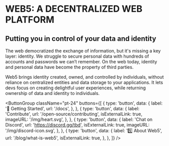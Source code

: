 
# WEB5: A DECENTRALIZED WEB PLATFORM

## Putting you in control of your data and identity

The web democratized the exchange of information, but it's missing a key layer: identity. We struggle to secure personal data with hundreds of accounts and passwords we can’t remember. On the web today, identity and personal data have become the property of third parties.

Web5 brings <TooltipWrapper trigger="decentralized identity">identity created, owned, and controlled by individuals, without reliance on centralized entities</TooltipWrapper> and data storage to your applications. It lets devs focus on creating delightful user experiences, while returning ownership of data and identity to individuals.



<ButtonGroup
  className="pt-24"
  buttons={[
    {
      type: 'button',
      data: {
        label: '🚀 Getting Started',
        url: '/docs',
      },
    },
    {
      type: 'button',
      data: {
        label: 'Contribute',
        url: '/open-source/contributing',
        isExternalLink: true,
        imageURL: '/img/heart.svg',
      },
    },
    {
      type: 'button',
      data: {
        label: 'Chat on Discord',
        url: 'https://discord.gg/tbd',
        isExternalLink: true,
        imageURL: '/img/discord-icon.svg',
      },
    },
    {
      type: 'button',
      data: {
        label: '5️⃣ About Web5',
        url: '/blog/what-is-web5',
        isExternalLink: true,
      },
    },
  ]}
/>

